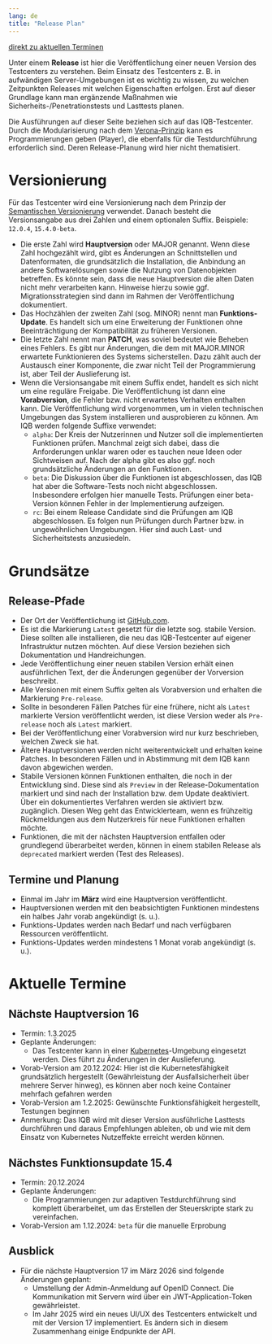 ```yaml
---
lang: de
title: "Release Plan"
---
```


[direkt zu aktuellen Terminen](#aktuelle-termine)

Unter einem **Release** ist hier die Veröffentlichung einer neuen Version des Testcenters zu verstehen. Beim Einsatz des Testcenters z. B. in aufwändigen Server-Umgebungen ist es wichtig zu wissen, zu welchen Zeitpunkten Releases mit welchen Eigenschaften erfolgen. Erst auf dieser Grundlage kann man ergänzende Maßnahmen wie Sicherheits-/Penetrationstests und Lasttests planen.

::: {.callout-note}
Die Ausführungen auf dieser Seite beziehen sich auf das IQB-Testcenter. Durch die Modularisierung nach dem [Verona-Prinzip](https://verona-interfaces.github.io/) kann es Programmierungen geben (Player), die ebenfalls für die Testdurchführung erforderlich sind. Deren Release-Planung wird hier nicht thematisiert.
:::

# Versionierung

Für das Testcenter wird eine Versionierung nach dem Prinzip der [Semantischen Versionierung](https://semver.org/lang/de/) verwendet. Danach besteht die Versionsangabe aus drei Zahlen und einem optionalen Suffix. Beispiele: `12.0.4`, `15.4.0-beta`.

* Die erste Zahl wird **Hauptversion** oder MAJOR genannt. Wenn diese Zahl hochgezählt wird, gibt es Änderungen an Schnittstellen und Datenformaten, die grundsätzlich die Installation, die Anbindung an andere Softwarelösungen sowie die Nutzung von Datenobjekten betreffen. Es könnte sein, dass die neue Hauptversion die alten Daten nicht mehr verarbeiten kann. Hinweise hierzu sowie ggf. Migrationsstrategien sind dann im Rahmen der Veröffentlichung dokumentiert.
* Das Hochzählen der zweiten Zahl (sog. MINOR) nennt man **Funktions-Update**. Es handelt sich um eine Erweiterung der Funktionen ohne Beeinträchtigung der Kompatibilität zu früheren Versionen.
* Die letzte Zahl nennt man **PATCH**, was soviel bedeutet wie Beheben eines Fehlers. Es gibt nur Änderungen, die dem mit MAJOR.MINOR erwartete Funktionieren des Systems sicherstellen. Dazu zählt auch der Austausch einer Komponente, die zwar nicht Teil der Programmierung ist, aber Teil der Auslieferung ist.
* Wenn die Versionsangabe mit einem Suffix endet, handelt es sich nicht um eine reguläre Freigabe. Die Veröffentlichung ist dann eine **Vorabversion**, die Fehler bzw. nicht erwartetes Verhalten enthalten kann. Die Veröffentlichung wird vorgenommen, um in vielen technischen Umgebungen das System installieren und ausprobieren zu können. Am IQB werden folgende Suffixe verwendet:
  - `alpha`: Der Kreis der Nutzerinnen und Nutzer soll die implementierten Funktionen prüfen. Manchmal zeigt sich dabei, dass die Anforderungen unklar waren oder es tauchen neue Ideen oder Sichtweisen auf. Nach der alpha gibt es also ggf. noch grundsätzliche Änderungen an den Funktionen.
  - `beta`: Die Diskussion über die Funktionen ist abgeschlossen, das IQB hat aber die Software-Tests noch nicht abgeschlossen. Insbesondere erfolgen hier manuelle Tests. Prüfungen einer beta-Version können Fehler in der Implementierung aufzeigen.
  - `rc`: Bei einem Release Candidate sind die Prüfungen am IQB abgeschlossen. Es folgen nun Prüfungen durch Partner bzw. in ungewöhnlichen Umgebungen. Hier sind auch Last- und Sicherheitstests anzusiedeln.

# Grundsätze

## Release-Pfade

* Der Ort der Veröffentlichung ist [GitHub.com](https://github.com/iqb-berlin/testcenter/releases).
* Es ist die Markierung `Latest` gesetzt für die letzte sog. stabile Version. Diese sollten alle installieren, die neu das IQB-Testcenter auf eigener Infrastruktur nutzen möchten. Auf diese Version beziehen sich Dokumentation und Handreichungen.
* Jede Veröffentlichung einer neuen stabilen Version erhält einen ausführlichen Text, der die Änderungen gegenüber der Vorversion beschreibt.
* Alle Versionen mit einem Suffix gelten als Vorabversion und erhalten die Markierung `Pre-release`.
* Sollte in besonderen Fällen Patches für eine frühere, nicht als `Latest` markierte Version veröffentlicht werden, ist diese Version weder als `Pre-release` noch als `Latest` markiert.
* Bei der Veröffentlichung einer Vorabversion wird nur kurz beschrieben, welchen Zweck sie hat.
* Ältere Hauptversionen werden nicht weiterentwickelt und erhalten keine Patches. In besonderen Fällen und in Abstimmung mit dem IQB kann davon abgewichen werden.
* Stabile Versionen können Funktionen enthalten, die noch in der Entwicklung sind. Diese sind als `Preview` in der Release-Dokumentation markiert und sind nach der Installation bzw. dem Update deaktiviert. Über ein dokumentiertes Verfahren werden sie aktiviert bzw. zugänglich. Diesen Weg geht das Entwicklerteam, wenn es frühzeitig Rückmeldungen aus dem Nutzerkreis für neue Funktionen erhalten möchte.
* Funktionen, die mit der nächsten Hauptversion entfallen oder grundlegend überarbeitet werden, können in einem stabilen Release als `deprecated` markiert werden (Test des Releases).

## Termine und Planung

* Einmal im Jahr im **März** wird eine Hauptversion veröffentlicht.
* Hauptversionen werden mit den beabsichtigten Funktionen mindestens ein halbes Jahr vorab angekündigt (s. u.).
* Funktions-Updates werden nach Bedarf und nach verfügbaren Ressourcen veröffentlicht.
* Funktions-Updates werden mindestens 1 Monat vorab angekündigt (s. u.).

# Aktuelle Termine

## Nächste Hauptversion 16

* Termin: 1.3.2025
* Geplante Änderungen:
  - Das Testcenter kann in einer [Kubernetes](https://kubernetes.io/de/docs/concepts/overview/what-is-kubernetes/)-Umgebung eingesetzt werden. Dies führt zu Änderungen in der Auslieferung.
* Vorab-Version am 20.12.2024: Hier ist die Kubernetesfähigkeit grundsätzlich hergestellt (Gewährleistung der Ausfallsicherheit über mehrere Server hinweg), es können aber noch keine Container mehrfach gefahren werden
* Vorab-Version am 1.2.2025: Gewünschte Funktionsfähigkeit hergestellt, Testungen beginnen
* Anmerkung: Das IQB wird mit dieser Version ausführliche Lasttests durchführen und daraus Empfehlungen ableiten, ob und wie mit dem Einsatz von Kubernetes Nutzeffekte erreicht werden können.

## Nächstes Funktionsupdate 15.4

* Termin: 20.12.2024
* Geplante Änderungen:
  - Die Programmierungen zur adaptiven Testdurchführung sind komplett überarbeitet, um das Erstellen der Steuerskripte stark zu vereinfachen.
* Vorab-Version am 1.12.2024: `beta` für die manuelle Erprobung

## Ausblick

* Für die nächste Hauptversion 17 im März 2026 sind folgende Änderungen geplant:
  - Umstellung der Admin-Anmeldung auf OpenID Connect. Die Kommunikation mit Servern wird über ein JWT-Application-Token gewährleistet.
  - Im Jahr 2025 wird ein neues UI/UX des Testcenters entwickelt und mit der Version 17 implementiert. Es ändern sich in diesem Zusammenhang einige Endpunkte der API.
